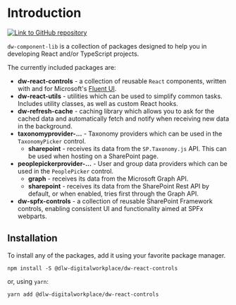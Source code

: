 
<Meta title="Getting Started/Introduction" />

# Introduction

[![Link to GitHub repository](https://img.shields.io/static/v1?label=@dlw-digitalworkplace&message=dw-component-lib&color=c42828&logo=github&style=for-the-badge)](https://github.com/dlw-digitalworkplace/dw-component-lib)

`dw-component-lib` is a collection of packages designed to help you in developing React and/or TypeScript projects.

The currently included packages are:

- **dw-react-controls** - a collection of reusable `React` components, written with and for
  Microsoft's [Fluent UI](https://developer.microsoft.com/en-us/fluentui).
- **dw-react-utils** - utilities which can be used to simplify common tasks. Includes utility classes, as well as
  custom React hooks.
- **dw-refresh-cache** - caching library which allows you to ask for the cached data and automatically fetch and notify
  when receiving new data in the background.
- **taxonomyprovider-...** - Taxonomy providers which can be used in the `TaxonomyPicker` control.
  - **sharepoint** - receives its data from the `SP.Taxonomy.js` API. This can be used when hosting on a SharePoint page.
- **peoplepickerprovider-...** - User and group data providers which can be used in the `PeoplePicker` control.
  - **graph** - receives its data from the Microsoft Graph API.
  - **sharepoint** - receives its data from the SharePoint Rest API by default, or when enabled, tries first through the Graph API.
- **dw-spfx-controls** - a collection of reusable SharePoint Framework controls, enabling consistent UI and functionality aimed at SPFx webparts.

## Installation

To install any of the packages, add it using your favorite package manager.

```shell
npm install -S @dlw-digitalworkplace/dw-react-controls
```

or, using `yarn`:

```shell
yarn add @dlw-digitalworkplace/dw-react-controls
```
